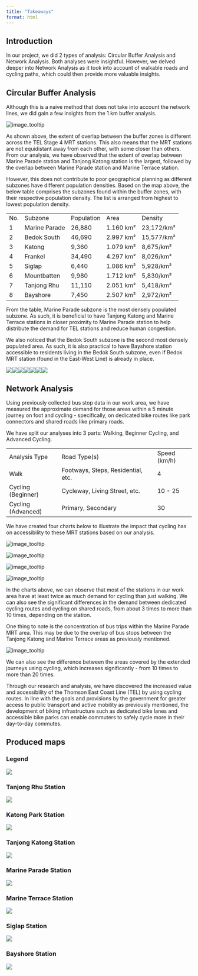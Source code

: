 ```yaml
---
title: "Takeaways"
format: html
---
```


## Introduction

In our project, we did 2 types of analysis: Circular Buffer Analysis and Network Analysis. Both analyses were insightful. However, we delved deeper into Network Analysis as it took into account of walkable roads and cycling paths, which could then provide more valuable insights.

## Circular Buffer Analysis

Although this is a naive method that does not take into account the network lines, we did gain a few insights from the 1 km buffer analysis.

![](images/timage2.png "image_tooltip")

As shown above, the extent of overlap between the buffer zones is different across the TEL Stage 4 MRT stations. This also means that the MRT stations are not equidistant away from each other, with some closer than others. From our analysis, we have observed that the extent of overlap between Marine Parade station and Tanjong Katong station is the largest, followed by the overlap between Marine Parade station and Marine Terrace station.

However, this does not contribute to poor geographical planning as different subzones have different population densities. Based on the map above, the below table comprises the subzones found within the buffer zones, with their respective population density. The list is arranged from highest to lowest population density.

|     |               |            |           |            |
|-----|---------------|------------|-----------|------------|
| No. | Subzone       | Population | Area      | Density    |
| 1   | Marine Parade | 26,880     | 1.160 km² | 23,172/km² |
| 2   | Bedok South   | 46,690     | 2.997 km² | 15,577/km² |
| 3   | Katong        | 9,360      | 1.079 km² | 8,675/km²  |
| 4   | Frankel       | 34,490     | 4.297 km² | 8,026/km²  |
| 5   | Siglap        | 6,440      | 1.086 km² | 5,928/km²  |
| 6   | Mountbatten   | 9,980      | 1.712 km² | 5,830/km²  |
| 7   | Tanjong Rhu   | 11,110     | 2.051 km² | 5,418/km²  |
| 8   | Bayshore      | 7,450      | 2.507 km² | 2,972/km²  |

From the table, Marine Parade subzone is the most densely populated subzone. As such, it is beneficial to have Tanjong Katong and Marine Terrace stations in closer proximity to Marine Parade station to help distribute the demand for TEL stations and reduce human congestion.

We also noticed that the Bedok South subzone is the second most densely populated area. As such, it is also practical to have Bayshore station accessible to residents living in the Bedok South subzone, even if Bedok MRT station (found in the East-West Line) is already in place.

![](images/Naive%20Bayshore.png)![](images/Naive%20Siglap.png)![](images/Naive%20Marine%20Terrace.png)![](images/Naive%20Marine%20Parade.png)![](images/Naive%20Tanjong%20Katong.png)![](images/Naive%20Tanjong%20Rhu.png)![](images/Merged%20Ridership.png)

## Network Analysis

Using previously collected bus stop data in our work area, we have measured the approximate demand for those areas within a 5 minute journey on foot and cycling - specifically, on dedicated bike routes like park connectors and shared roads like primary roads.

We have split our analyses into 3 parts: Walking, Beginner Cycling, and Advanced Cycling.

|                    |                                    |              |
|--------------------|------------------------------------|--------------|
| Analysis Type      | Road Type(s)                       | Speed (km/h) |
| Walk               | Footways, Steps, Residential, etc. | 4            |
| Cycling (Beginner) | Cycleway, Living Street, etc.      | 10 - 25      |
| Cycling (Advanced) | Primary, Secondary                 | 30           |

We have created four charts below to illustrate the impact that cycling has on accessibility to these MRT stations based on our analysis.

![](images/timage1.png "image_tooltip")

![](images/timage3.png "image_tooltip")

![](images/timage4.png "image_tooltip")

![](images/timage5.png "image_tooltip")

In the charts above, we can observe that most of the stations in our work area have at least twice as much demand for cycling than just walking. We can also see the significant differences in the demand between dedicated cycling routes and cycling on shared roads, from about 3 times to more than 10 times, depending on the station.

One thing to note is the concentration of bus trips within the Marine Parade MRT area. This may be due to the overlap of bus stops between the Tanjong Katong and Marine Terrace areas as previously mentioned.

![](images/timage6.png "image_tooltip")

We can also see the difference between the areas covered by the extended journeys using cycling, which increases significantly - from 10 times to more than 20 times.

Through our research and analysis, we have discovered the increased value and accessibility of the Thomson East Coast Line (TEL) by using cycling routes. In line with the goals and provisions by the government for greater access to public transport and active mobility as previously mentioned, the development of biking infrastructure such as dedicated bike lanes and accessible bike parks can enable commuters to safely cycle more in their day-to-day commutes.

## Produced maps

### Legend

![](images/legend.jpg)

### Tanjong Rhu Station

![](images/TANJONG%20RHU.png)

### Katong Park Station

![](images/Screenshot%202022-11-10%20at%209.09.34%20PM.png)

### Tanjong Katong Station

![](images/Screenshot%202022-11-10%20at%209.08.02%20PM.png)

### Marine Parade Station

![](images/Screenshot%202022-11-10%20at%209.07.44%20PM.png)

### Marine Terrace Station

![](images/Screenshot%202022-11-10%20at%209.07.08%20PM.png)

### Siglap Station

![](images/Screenshot%202022-11-10%20at%209.05.15%20PM.png)

### Bayshore Station

![](images/Screenshot%202022-11-10%20at%206.14.04%20PM.png)
